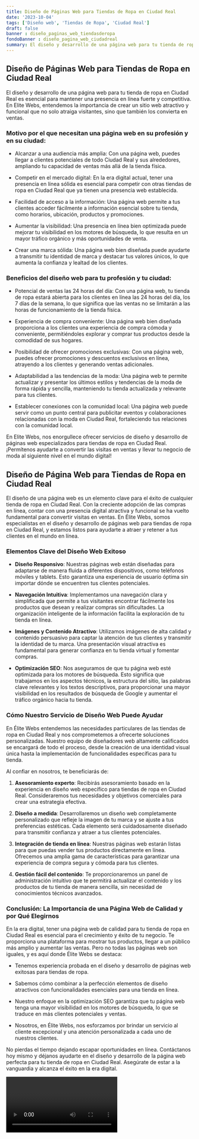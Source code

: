 ```yaml
---
title: Diseño de Páginas Web para Tiendas de Ropa en Ciudad Real
date: '2023-10-04'
tags: ['Diseño web', 'Tiendas de Ropa', 'Ciudad Real']
draft: false
banner : diseño_paginas_web_tiendasderopa
fondoBanner : diseño_pagina_web_ciudadreal
summary: El diseño y desarrollo de una página web para tu tienda de ropa en Ciudad Real es esencial para mantener una presencia en línea fuerte y competitiva. En Elite Webs, entendemos la importancia de crear un sitio web atractivo y funcional que no solo atraiga visitantes, sino que también los convierta en ventas.
---
```


## Diseño de Páginas Web para Tiendas de Ropa en Ciudad Real

El diseño y desarrollo de una página web para tu tienda de ropa en Ciudad Real es esencial para mantener una presencia en línea fuerte y competitiva. En Elite Webs, entendemos la importancia de crear un sitio web atractivo y funcional que no solo atraiga visitantes, sino que también los convierta en ventas.

### Motivo por el que necesitan una página web en su profesión y en su ciudad:

- Alcanzar a una audiencia más amplia: Con una página web, puedes llegar a clientes potenciales de todo Ciudad Real y sus alrededores, ampliando tu capacidad de ventas más allá de la tienda física.

- Competir en el mercado digital: En la era digital actual, tener una presencia en línea sólida es esencial para competir con otras tiendas de ropa en Ciudad Real que ya tienen una presencia web establecida.

- Facilidad de acceso a la información: Una página web permite a tus clientes acceder fácilmente a información esencial sobre tu tienda, como horarios, ubicación, productos y promociones.

- Aumentar la visibilidad: Una presencia en línea bien optimizada puede mejorar tu visibilidad en los motores de búsqueda, lo que resulta en un mayor tráfico orgánico y más oportunidades de venta.

- Crear una marca sólida: Una página web bien diseñada puede ayudarte a transmitir tu identidad de marca y destacar tus valores únicos, lo que aumenta la confianza y lealtad de los clientes.

### Beneficios del diseño web para tu profesión y tu ciudad:

- Potencial de ventas las 24 horas del día: Con una página web, tu tienda de ropa estará abierta para los clientes en línea las 24 horas del día, los 7 días de la semana, lo que significa que las ventas no se limitarán a las horas de funcionamiento de la tienda física.

- Experiencia de compra conveniente: Una página web bien diseñada proporciona a los clientes una experiencia de compra cómoda y conveniente, permitiéndoles explorar y comprar tus productos desde la comodidad de sus hogares.

- Posibilidad de ofrecer promociones exclusivas: Con una página web, puedes ofrecer promociones y descuentos exclusivos en línea, atrayendo a los clientes y generando ventas adicionales.

- Adaptabilidad a las tendencias de la moda: Una página web te permite actualizar y presentar los últimos estilos y tendencias de la moda de forma rápida y sencilla, manteniendo tu tienda actualizada y relevante para tus clientes.

- Establecer conexiones con la comunidad local: Una página web puede servir como un punto central para publicitar eventos y colaboraciones relacionadas con la moda en Ciudad Real, fortaleciendo tus relaciones con la comunidad local.

En Elite Webs, nos enorgullece ofrecer servicios de diseño y desarrollo de páginas web especializados para tiendas de ropa en Ciudad Real. ¡Permítenos ayudarte a convertir las visitas en ventas y llevar tu negocio de moda al siguiente nivel en el mundo digital!

<GifSeo />

<Cta />

## Diseño de Página Web para Tiendas de Ropa en Ciudad Real

El diseño de una página web es un elemento clave para el éxito de cualquier tienda de ropa en Ciudad Real. Con la creciente adopción de las compras en línea, contar con una presencia digital atractiva y funcional se ha vuelto fundamental para convertir visitas en ventas. En Élite Webs, somos especialistas en el diseño y desarrollo de páginas web para tiendas de ropa en Ciudad Real, y estamos listos para ayudarte a atraer y retener a tus clientes en el mundo en línea.

### Elementos Clave del Diseño Web Exitoso

- **Diseño Responsivo**: Nuestras páginas web están diseñadas para adaptarse de manera fluida a diferentes dispositivos, como teléfonos móviles y tablets. Esto garantiza una experiencia de usuario óptima sin importar dónde se encuentren tus clientes potenciales.

- **Navegación Intuitiva**: Implementamos una navegación clara y simplificada que permite a tus visitantes encontrar fácilmente los productos que desean y realizar compras sin dificultades. La organización inteligente de la información facilita la exploración de tu tienda en línea.

- **Imágenes y Contenido Atractivo**: Utilizamos imágenes de alta calidad y contenido persuasivo para captar la atención de tus clientes y transmitir la identidad de tu marca. Una presentación visual atractiva es fundamental para generar confianza en tu tienda virtual y fomentar compras.

- **Optimización SEO**: Nos aseguramos de que tu página web esté optimizada para los motores de búsqueda. Esto significa que trabajamos en los aspectos técnicos, la estructura del sitio, las palabras clave relevantes y los textos descriptivos, para proporcionar una mayor visibilidad en los resultados de búsqueda de Google y aumentar el tráfico orgánico hacia tu tienda.

### Cómo Nuestro Servicio de Diseño Web Puede Ayudar

En Élite Webs entendemos las necesidades particulares de las tiendas de ropa en Ciudad Real y nos comprometemos a ofrecerte soluciones personalizadas. Nuestro equipo de diseñadores web altamente calificados se encargará de todo el proceso, desde la creación de una identidad visual única hasta la implementación de funcionalidades específicas para tu tienda.

Al confiar en nosotros, te beneficiarás de:

1. **Asesoramiento experto**: Recibirás asesoramiento basado en la experiencia en diseño web específico para tiendas de ropa en Ciudad Real. Consideraremos tus necesidades y objetivos comerciales para crear una estrategia efectiva.

2. **Diseño a medida**: Desarrollaremos un diseño web completamente personalizado que refleje la imagen de tu marca y se ajuste a tus preferencias estéticas. Cada elemento será cuidadosamente diseñado para transmitir confianza y atraer a tus clientes potenciales.

3. **Integración de tienda en línea**: Nuestras páginas web estarán listas para que puedas vender tus productos directamente en línea. Ofrecemos una amplia gama de características para garantizar una experiencia de compra segura y cómoda para tus clientes.

4. **Gestión fácil del contenido**: Te proporcionaremos un panel de administración intuitivo que te permitirá actualizar el contenido y los productos de tu tienda de manera sencilla, sin necesidad de conocimientos técnicos avanzados.

### Conclusión: La Importancia de una Página Web de Calidad y por Qué Elegirnos

En la era digital, tener una página web de calidad para tu tienda de ropa en Ciudad Real es esencial para el crecimiento y éxito de tu negocio. Te proporciona una plataforma para mostrar tus productos, llegar a un público más amplio y aumentar las ventas. Pero no todas las páginas web son iguales, y es aquí donde Élite Webs se destaca:

- Tenemos experiencia probada en el diseño y desarrollo de páginas web exitosas para tiendas de ropa.

- Sabemos cómo combinar a la perfección elementos de diseño atractivos con funcionalidades esenciales para una tienda en línea.

- Nuestro enfoque en la optimización SEO garantiza que tu página web tenga una mayor visibilidad en los motores de búsqueda, lo que se traduce en más clientes potenciales y ventas.

- Nosotros, en Élite Webs, nos esforzamos por brindar un servicio al cliente excepcional y una atención personalizada a cada uno de nuestros clientes.

No pierdas el tiempo dejando escapar oportunidades en línea. Contáctanos hoy mismo y déjanos ayudarte en el diseño y desarrollo de la página web perfecta para tu tienda de ropa en Ciudad Real. Asegúrate de estar a la vanguardia y alcanza el éxito en la era digital.

<Video />

<CtaBot job='Tiendas de Ropa' city='Ciudad Real'/>

<Gmaps query='Ciudad Real+españa+maps' />